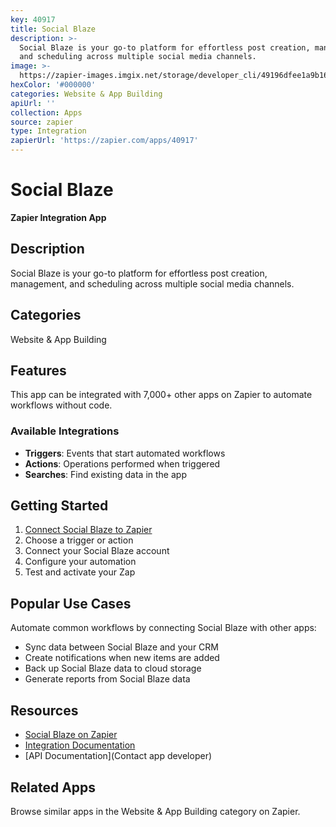 ```yaml
---
key: 40917
title: Social Blaze
description: >-
  Social Blaze is your go-to platform for effortless post creation, management,
  and scheduling across multiple social media channels.
image: >-
  https://zapier-images.imgix.net/storage/developer_cli/49196dfee1a9b160e1a3d35809a89cf1.png?auto=format%2Ccompress&ixlib=python-3.0.0&q=50
hexColor: '#000000'
categories: Website & App Building
apiUrl: ''
collection: Apps
source: zapier
type: Integration
zapierUrl: 'https://zapier.com/apps/40917'
---
```

# Social Blaze

**Zapier Integration App**

## Description

Social Blaze is your go-to platform for effortless post creation, management, and scheduling across multiple social media channels.

## Categories

Website & App Building

## Features

This app can be integrated with 7,000+ other apps on Zapier to automate workflows without code.

### Available Integrations

- **Triggers**: Events that start automated workflows
- **Actions**: Operations performed when triggered
- **Searches**: Find existing data in the app

## Getting Started

1. [Connect Social Blaze to Zapier](https://zapier.com/apps/40917)
2. Choose a trigger or action
3. Connect your Social Blaze account
4. Configure your automation
5. Test and activate your Zap

## Popular Use Cases

Automate common workflows by connecting Social Blaze with other apps:

- Sync data between Social Blaze and your CRM
- Create notifications when new items are added
- Back up Social Blaze data to cloud storage
- Generate reports from Social Blaze data

## Resources

- [Social Blaze on Zapier](https://zapier.com/apps/40917)
- [Integration Documentation](https://zapier.com/apps/40917/integrations)
- [API Documentation](Contact app developer)

## Related Apps

Browse similar apps in the Website & App Building category on Zapier.
